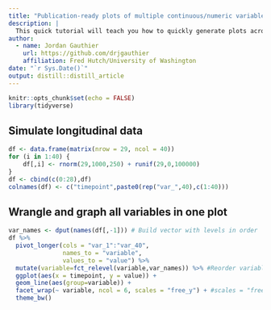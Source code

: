 ```yaml
---
title: "Publication-ready plots of multiple continuous/numeric variables/features"
description: |
  This quick tutorial will teach you how to quickly generate plots across multiple continuous variables.
author:
  - name: Jordan Gauthier 
    url: https://github.com/drjgauthier
    affiliation: Fred Hutch/University of Washington
date: "`r Sys.Date()`"
output: distill::distill_article
---
```


```r
knitr::opts_chunk$set(echo = FALSE)
library(tidyverse)
```

## Simulate longitudinal data

```r
df <- data.frame(matrix(nrow = 29, ncol = 40))
for (i in 1:40) {
    df[,i] <- rnorm(29,1000,250) + runif(29,0,100000)
}
df <- cbind(c(0:28),df)
colnames(df) <- c("timepoint",paste0(rep("var_",40),c(1:40)))
```

## Wrangle and graph all variables in one plot

```r
var_names <- dput(names(df[,-1])) # Build vector with levels in order
df %>%
  pivot_longer(cols = "var_1":"var_40",
               names_to = "variable",
               values_to = "value") %>%
  mutate(variable=fct_relevel(variable,var_names)) %>% #Reorder variables
  ggplot(aes(x = timepoint, y = value)) +
  geom_line(aes(group=variable)) +
  facet_wrap(~ variable, ncol = 6, scales = "free_y") + #scales = "free_y" allows y axis to vary across variables
  theme_bw()
```

